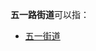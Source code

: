 '''五一路街道'''可以指：
{{PRC admin/disambig|13/07/02/003/000|41/04/03/003/000|41/10/02/006/000}}
* [[五一街道|五一街道]]
{{disambig|cat=五字乡级行政区划-街道名消歧义}}